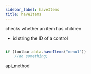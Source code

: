 ```yaml
---
sidebar_label: haveItems
title: haveItems
---
```



          


<Short>
checks whether an item has children


</Short>



- id 		string		 the ID of a control




~~~js

if (toolbar.data.haveItems("menu1"))
    //do something;

~~~
 api_method

<Descr>


</Descr>

